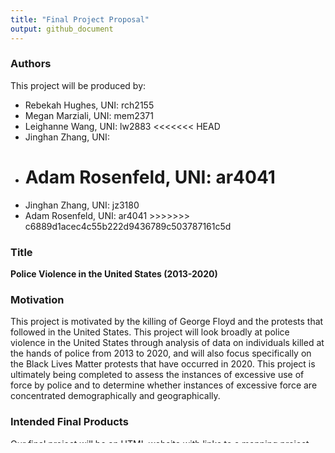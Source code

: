 ```yaml
---
title: "Final Project Proposal"
output: github_document
---
```


### Authors

This project will be produced by:

* Rebekah Hughes, UNI: rch2155
* Megan Marziali, UNI: mem2371
* Leighanne Wang, UNI: lw2883
<<<<<<< HEAD
* Jinghan Zhang, UNI:
* Adam Rosenfeld, UNI: ar4041
=======
* Jinghan Zhang, UNI: jz3180
* Adam Rosenfeld, UNI: ar4041
>>>>>>> c6889d1acec4c55b222d9436789c503787161c5d

### Title

**Police Violence in the United States (2013-2020)**

### Motivation

This project is motivated by the killing of George Floyd and the protests that followed in the United States. This project will look broadly at police violence in the United States through analysis of data on individuals killed at the hands of police from 2013 to 2020, and will also focus specifically on the Black Lives Matter protests that have occurred in 2020. This project is ultimately being completed to assess the instances of excessive use of force by police and to determine whether instances of excessive force are concentrated demographically and geographically.

### Intended Final Products

Our final project will be an HTML website with links to a mapping project. There will be various tabs on the website with different information in each tab and different ways of viewing the data. The landing page of the website will include a brief background on the issue the project is centered around and will give a brief overview of everything included on the website. There will also be a tab for the full project report with information on the data and everything that was manipulated and analyzed in the project. The rest of the tabs on the website will cover descriptive analyses and models, regression analyses, and interactive maps.

### Anticipated Data Sources

The central data source for the raw data will be the Mapping Police Violence dataset from the Mapping Police Violence group. This dataset includes information on individuals killed as a result of police violence, including geographic data, demographic information, and data surrounding the situation of the confrontation. There will also be data from the US Crisis Monitor from the Armed Conflict Location and Event Data Project (ACLED). This data gives information on police violence specifically during 2020 protests following the death of George Floyd. Other data used will include **(include other data here...)**

### Planned Analyses/ Visualizations/ Coding Challenges

#### Planned Analyses

We will conduct descriptive analyses of force and violence resulting in the death of individuals, and the characteristics of those individuals, the confrontation, and the geographic locations the confrontations happened in. We will also conduct descriptive analyses of excessive force and other characterizations of 2020 protests. We plan on including an interactive table with geographic specifications detailing protests and characterizations of protests. Based on the counts available, we may be able to explore associations between geographic areas and instances of protests/excessive force (using metro/rural classifications, or other). We will additionally explore the relationship between income and police violence and the occurrence of protests, through statistical analyses. We plan to conduct multiple regression analyses as well focused on the police violence on individuals from 2013 to 2020.


***does anybody have any ideas for regression analyses? > are we running regression on race + income to look at the likelihood of death by police brutality?**

**Something that might be interesting is to compare election data/changes 2016 and 2020 with recorded protests in the same area geographically to see if there are statistically significant changes/relationship. This could also just be a visual map.**

#### Visualizations

This project will include an interactive map with each recorded instance of police violence over time, in order to ultimately demonstrate the widespread nature of the police violence nationwide. There will also be an interactive map included showing the locations of protests throughout the United States during 2020. There will also be plots and tables included in the project showing the associations between various variables within all datasets.

We also plan on creating a geographic heatmap of police violence incidents. This could be overlayed with other data, such as protest data, to observe interactions of different factors. We additionally plan on mapping income by county, and creating a heatmap based off of this data, and overlaying protest data on this map.

#### Coding Challenges

We anticipate that small cell counts will be available for some of the outcomes we are interested in, which may limit our ability to run analyses. The data also requires quite a bit of coding. It will also be challenging to create an interactive, time-varying map, since we have had few opportunities to do this in homeworks and assignments thus far in the course. We anticipate that missing data could be a challenge to overcome in some of the datasets as well. Additionally, the data might not be sufficiently comprehensive or complete to generate robust statistical tests.

### Planned Timeline

| Week | Action item |
|----------------:|:-----|
| November 7-14 | Data exploration, begin data cleaning, create team plan for appropriate data cleaning steps, complete data cleaning|
| November 14-21 | Make plan for coding the map and for feasible descriptive analyses, run descriptive analyses, begin coding map| 
| November 21-28 | Finish coding map, make interactive table to go along with the map |
| November 28-December 5 | Create finished product, troubleshoot to ensure all the links work |



